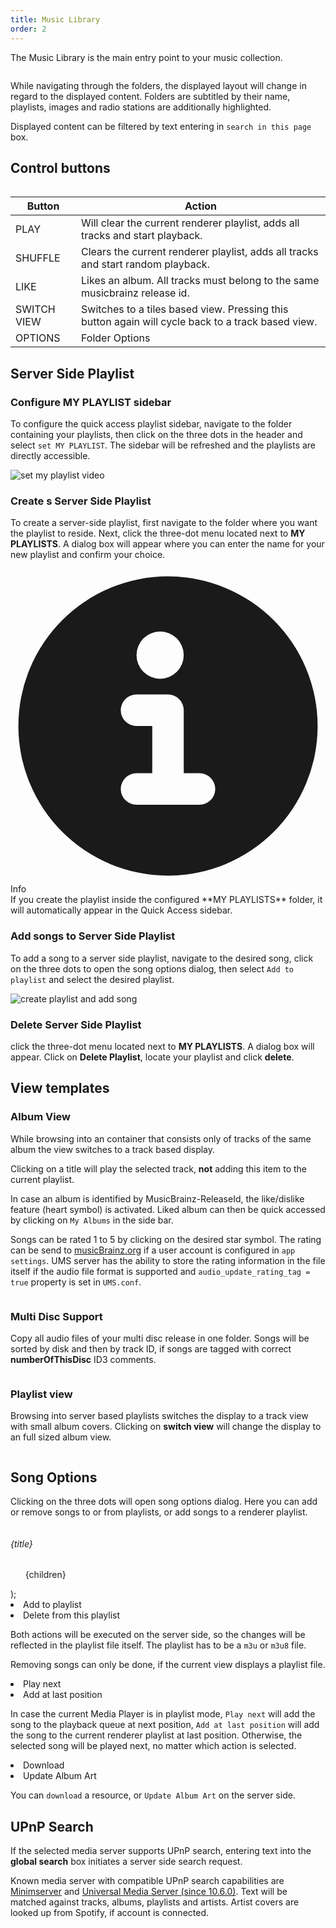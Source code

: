 ```yaml
---
title: Music Library
order: 2
---
```








The Music Library is the main entry point to your music collection.

<div id="carousel-album" class="relative w-full h-full" data-carousel="slide">
    <div style={"height: 650px"} class="relative overflow-hidden rounded-lg md:h-96">
        <div class="hidden duration-700 ease-in-out" data-carousel-item>
            <Image src={imgB1} class="absolute -translate-x-1/2 -translate-y-1/2 top-1/2 left-1/2" alt="" />
        </div>
        <div class="hidden duration-700 ease-in-out" data-carousel-item>
            <Image src={imgB2} class="absolute -translate-x-1/2 -translate-y-1/2 top-1/2 left-1/2" alt="" />
        </div>
        <div class="hidden duration-700 ease-in-out" data-carousel-item>
            <Image src={imgB3} class="absolute -translate-x-1/2 -translate-y-1/2 top-1/2 left-1/2" alt="" />
        </div>
    </div>
</div>


While navigating through the folders, the displayed layout will change in regard to the displayed content. Folders are subtitled by their name, playlists, images and radio
stations are additionally highlighted.

Displayed content can be filtered by text entering in `search in this page` box.

## Control buttons

<Image src={imgButtonBar} alt="" class="size-64 shrink-0" />

<div class="relative overflow-x-auto">
    <table class="w-full text-sm text-left rtl:text-right text-gray-500 dark:text-gray-400">
        <thead class="text-xs text-gray-700 uppercase bg-gray-50 dark:bg-gray-700 dark:text-gray-400">
            <tr>
                <th scope="col" class="px-6 py-3">Button</th>
                <th scope="col" class="px-6 py-3">Action</th>
            </tr>
        </thead>
        <tbody>
            <tr class="bg-white border-b dark:bg-gray-800 dark:border-gray-700 border-gray-200">
                <td scope="row" class="px-6 py-4 font-medium text-gray-900 whitespace-nowrap dark:text-white">PLAY</td>
                <td class="px-6 py-4">Will clear the current renderer playlist, adds all tracks and start playback.</td>
            </tr>
            <tr class="bg-white border-b dark:bg-gray-800 dark:border-gray-700 border-gray-200">
                <td scope="row" class="px-6 py-4 font-medium text-gray-900 whitespace-nowrap dark:text-white">SHUFFLE</td>
                <td class="px-6 py-4">Clears the current renderer playlist, adds all tracks and start random playback.</td>
            </tr>
            <tr class="bg-white border-b dark:bg-gray-800 dark:border-gray-700 border-gray-200">
                <td scope="row" class="px-6 py-4 font-medium text-gray-900 whitespace-nowrap dark:text-white">LIKE</td>
                <td class="px-6 py-4">Likes an album. All tracks must belong to the same musicbrainz release id.</td>
            </tr>
            <tr class="bg-white border-b dark:bg-gray-800 dark:border-gray-700 border-gray-200">
                <td scope="row" class="px-6 py-4 font-medium text-gray-900 whitespace-nowrap dark:text-white">SWITCH VIEW</td>
                <td class="px-6 py-4">Switches to a tiles based view. Pressing this button again will cycle back to a track based view.</td>
            </tr>
            <tr class="bg-white border-b dark:bg-gray-800 dark:border-gray-700 border-gray-200">
                <td scope="row" class="px-6 py-4 font-medium text-gray-900 whitespace-nowrap dark:text-white">OPTIONS</td>
                <td class="px-6 py-4">Folder Options</td>
            </tr>
        </tbody>
    </table>
</div>

## Server Side Playlist

### Configure MY PLAYLIST sidebar

To configure the quick access playlist sidebar, navigate to the folder containing your playlists, then click on the three dots 
in the header and select `set MY PLAYLIST`. The sidebar will be refreshed and the playlists are directly accessible.

<Image src={imgMyPlaylist} alt="set my playlist video" />

### Create s Server Side Playlist

To create a server-side playlist, first navigate to the folder where you want the playlist to reside. 
Next, click the three-dot menu located next to **MY PLAYLISTS**. A dialog box will appear where you can enter the name for your new playlist and confirm your choice.

<div class="flex items-center p-4 mb-4 text-sm text-blue-800 border border-blue-300 rounded-lg bg-blue-50 dark:bg-gray-800 dark:text-blue-400 dark:border-blue-800" role="alert">
  <svg class="shrink-0 inline w-4 h-4" aria-hidden="true" xmlns="http://www.w3.org/2000/svg" fill="currentColor" viewBox="0 0 20 20">
    <path d="M10 .5a9.5 9.5 0 1 0 9.5 9.5A9.51 9.51 0 0 0 10 .5ZM9.5 4a1.5 1.5 0 1 1 0 3 1.5 1.5 0 0 1 0-3ZM12 15H8a1 1 0 0 1 0-2h1v-3H8a1 1 0 0 1 0-2h2a1 1 0 0 1 1 1v4h1a1 1 0 0 1 0 2Z"/>
  </svg>
  <span class="sr-only">Info</span>
  <div class="ps-6">
    If you create the playlist inside the configured **MY PLAYLISTS** folder, it will automatically appear in the Quick Access sidebar.
  </div>
</div>


### Add songs to Server Side Playlist

To add a song to a server side playlist, navigate to the desired song, click on the three dots to open the song options dialog, then select `Add to playlist` and select the desired playlist.

<Image src={imgMyPlaylistCreateAdd} alt="create playlist and add song" />

### Delete Server Side Playlist

click the three-dot menu located next to **MY PLAYLISTS**. A dialog box will appear. Click on **Delete Playlist**, locate your playlist and click **delete**.


## View templates

### Album View

While browsing into an container that consists only of tracks of the same album the view switches to a track based display. 

Clicking on a title will play the selected track, <b>not</b> adding this item to the current playlist.

In case an album is identified by MusicBrainz-ReleaseId, the like/dislike feature (heart symbol) is activated.
Liked album can then be quick accessed by clicking on <code>My Albums</code> in the side bar.

Songs can be rated 1 to 5 by clicking on the desired star symbol. The rating can be send to <a href="https://www.musicbrainz.org">musicBrainz.org</a> if a user account is
configured in <code>app settings</code>. UMS server has the ability to store the rating information in the file itself if the audio file format is supported and
<code>audio_update_rating_tag = true</code> property is set in <code>UMS.conf</code>.

<Image src={imgA1} alt="" />

### Multi Disc Support

Copy all audio files of your multi disc release in one folder. Songs will be sorted by disk and then by track ID, if songs are
tagged with correct <b>numberOfThisDisc</b> ID3 comments.

<Image src={imgMD} alt="" />



###  Playlist view

Browsing into server based playlists switches the display to a track view with small album covers. Clicking on <b>switch view</b> will change the display to an full sized
album view.

<Image src={imgPV} alt="" />

## Song Options

Clicking on the three dots will open song options dialog. Here you can add or remove songs to or from playlists,
or add songs to a renderer playlist.

<Image src={imgSO} class="size-64 shrink-0" alt="" />

  <div>
    <h6 class="mb-2 text-lg font-semibold text-gray-900 dark:text-white">{title}</h6>
    <ul class="max-w-md space-y-1 text-gray-500 list-disc list-inside dark:text-gray-400">
      {children}
    </ul>
  </div>
);

<Bullets class="mt-8" title="Server side playlist actions">
    <li>Add to playlist</li>
    <li>Delete from this playlist</li>
</Bullets>

Both actions will be executed on the server side, so the changes will be reflected in the playlist file itself. The playlist has to be a `m3u`
or `m3u8` file.

Removing songs can only be done, if the current view displays a playlist file.

<Bullets title="Player playlist actions">
    <li>Play next</li>
    <li>Add at last position</li>
</Bullets>

In case the current Media Player is in playlist mode, `Play next` will add the song to the playback queue at next position, 
`Add at last position` will add the song to the current renderer playlist at last position. Otherwise, the selected song will be played next, no matter
which action is selected.

<Bullets title="Other server actions">
    <li>Download</li>
    <li>Update Album Art</li>
</Bullets>

You can `download` a resource, or `Update Album Art` on the server side.


## UPnP Search

If the selected media server supports UPnP search, entering text into the <b>global search</b> box initiates a server side search request.

Known media server with compatible UPnP search capabilities are <a href="https://minimserver.com/">Minimserver</a>
and <a href="https://www.universalmediaserver.com/">Universal Media Server (since 10.6.0)</a>.
Text will be matched against tracks, albums, playlists and artists. Artist covers are looked up from Spotify, if account is connected.

<Image src={search} alt="" />

